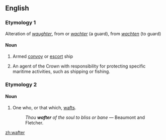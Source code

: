 ==English==

===Etymology 1===
Alteration of {{etyl|enm|en}} ''[[waughter]]'', from {{etyl|dum|en}} or {{etyl|gml|en}} ''[[wachter]]'' (a guard), from ''[[wachten]]'' (to guard)

====Noun====
{{en-noun}}

# {{context|obsolete|lang=en}} Armed [[convoy]] or [[escort]] ship
# {{context|obsolete|lang=en}} An agent of the Crown with responsibility for protecting specific maritime activities, such as shipping or fishing.

===Etymology 2===
{{suffix|waft|er|lang=en}}

====Noun====
{{en-noun}}

# One who, or that which, [[waft]]s.
#: ''Thou '''wafter''' of the soul to bliss or bane'' &mdash; Beaumont and Fletcher.
[[zh:wafter]]
